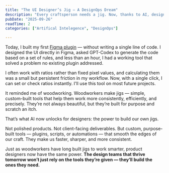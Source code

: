 ```yaml
---
title: "The UI Designer’s Jig — A DesignOps Dream"
description: "Every craftsperson needs a jig. Now, thanks to AI, designers can make theirs too."
pubDate: "2025-09-26"
readTime: 2
categories: ["Artifical Intelegence", "DesignOps"]

---
```


Today, I built my first <a href="https://github.com/Ryanshafer/aspect-ratio-calculator" target="_blank">Figma plugin</a> — without writing a single line of code.
I designed the UI directly in Figma, asked GPT-Codex to generate the code based on a set of rules, and less than an hour, I had a working tool that solved a problem no existing plugin addressed.

I often work with ratios rather than fixed pixel values, and calculating them was a small but persistent friction in my workflow. Now, with a single click, I can set or check ratios instantly. I'll use this tool on most future projects.

It reminded me of woodworking. Woodworkers make jigs — simple, custom-built tools that help them work more consistently, efficiently, and precisely. They’re not always beautiful, but they’re built for purpose and scratch an itch.

That’s what AI now unlocks for designers: the power to build our own jigs.

Not polished products.
Not client-facing deliverables.
But custom, purpose-built tools — plugins, scripts, or automations — that smooth the edges of our craft.
They make us faster, sharper, and more consistent.

Just as woodworkers have long built jigs to work smarter, product designers now have the same power. **The design teams that thrive tomorrow won’t just rely on the tools they’re given — they’ll build the ones they need.**